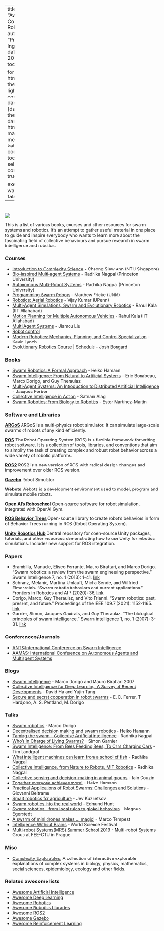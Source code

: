 
---
title: "Awesome Collective Robotics"
author: "Pratik Ingle"
date: "Dec 20 2022"
toc: true

format:
  html:
    theme:
      light: cosmo
      dark: [darkly, theme-dark.scss]
    html-math-method: katex
    code-tools: true
    self-contained: true
  
execute:
  warning: false
---


<!-- Awesome Collective Robotics -->
================

[![](https://cdn.rawgit.com/sindresorhus/awesome/d7305f38d29fed78fa85652e3a63e154dd8e8829/media/badge.svg)](https://github.com/sindresorhus/awesome)

This is a list of various books, courses and other resources for swarm systems and robotics. It's an attempt to gather useful material in one place to guide and inspire everybody who wants to learn more about the fascinating field of collective behaviours and pursue research in swarm intelligence and robotics. 


### Courses ###

* [Introduction to Complexity Science](https://in.coursera.org/learn/complexity) - Cheong Siew Ann
  (NTU Singapore)
* [Bio-inspired Multi-agent Systems](https://canvas.harvard.edu/courses/29752) - Radhika Nagpal (Princeton University)
* [Autonomous Multi-Robot Systems](https://canvas.harvard.edu/courses/37276) - Radhika Nagpal (Princeton University)
* [Programming Swarm Robots](http://fricke.co.uk/Teaching/CS591_Swarm_Robotics_2017fall/syllabus.pdf) -  Matthew Fricke (UNM)
* [Robotics: Aerial Robotics](https://www.coursera.org/learn/robotics-flight) - Vijay Kumar (UPenn)
* [Multi-Agent Simulations, Swarm and Evolutionary Robotics](https://youtube.com/playlist?list=PL_gtKJvFTv6h2vgbgIuPHAJRIOYkhH6Ca) - Rahul Kala (IIT Allahabad)
* [Motion Planning for Multiple Autonomous Vehicles](https://youtube.com/playlist?list=PL_gtKJvFTv6iLJa6LIDx-IfTXg9dizDfZ) - Rahul Kala (IIT Allahabad)
* [Multi Agent Systems](https://youtube.com/playlist?list=PL6RDsRnhhwyfDNW1wn3a4qcNPddrmJ1o_) - Jiamou Liu
* [Robot control](https://youtube.com/playlist?list=PLp8ijpvp8iCvFDYdcXqqYU5Ibl_aOqwjr) 
* [Modern Robotics: Mechanics, Planning, and Control Specialization](https://in.coursera.org/specializations/modernrobotics) - Kevin Lynch
* [Evolutionary Robotics Course](https://youtube.com/playlist?list=PLAuiGdPEdw0inlKisMbjDypCbvcb_GBN9) | [Schedule](https://docs.google.com/spreadsheets/d/1uaBpkv0fpSPGmgA8tbHBgRCI-cL2Qyx6gwnhzBJYJUE/edit#gid=0)  - Josh Bongard

### Books ###

* [Swarm Robotics: A Formal Approach](https://link.springer.com/book/10.1007/978-3-319-74528-2) - Heiko Hamann
* [Swarm Intelligence: From Natural to Artificial Systems](https://www.amazon.in/Swarm-Intelligence-Artificial-Institute-Complexity/dp/0195131592) - Eric Bonabeau, Marco Dorigo, and Guy Theraulaz
* [Multi-Agent Systems: An Introduction to Distributed Artificial Intelligence](https://www.amazon.com/Multi-Agent-Systems-Introduction-Distributed-Intelligence/dp/0201360489) - Jacques Ferber
* [Collective Intelligence in Action](https://www.manning.com/books/collective-intelligence-in-action) - Satnam Alag
* [Swarm Robotics: From Biology to Robotics](https://www.intechopen.com/books/3641) - Ester Martínez-Martín

### Software and Libraries ###

[**ARGoS**](https://www.argos-sim.info/index.php)
ARGoS is a multi-physics robot simulator. It can simulate large-scale swarms of robots of any kind efficiently.

[**ROS**](http://www.ros.org/)
The Robot Operating System (ROS) is a flexible framework for writing robot software. It is a collection of tools, libraries, and conventions that aim to simplify the task of creating complex and robust robot behavior across a wide variety of robotic platforms.

[**ROS2**](https://index.ros.org/doc/ros2/)
ROS2 is a new version of ROS with radical design changes and improvement over older ROS version.

[**Gazebo**](http://gazebosim.org/)
Robot Simulator

[**Webots**](https://www.cyberbotics.com/overview)
Webots is a development environment used to model, program and simulate mobile robots.

[**Open AI's Roboschool**](https://github.com/openai/roboschool)
Open-source software for robot simulation, integrated with OpenAI Gym.

[**ROS Behavior Trees**](https://github.com/miccol/ROS-Behavior-Tree)
Open-source library to create robot's behaviors in form of Behavior Trees running in ROS (Robot Operating System).

[**Unity Robotics Hub**](https://github.com/Unity-Technologies/Unity-Robotics-Hub)
Central repository for open-source Unity packages, tutorials, and other resources demonstrating how to use Unity for robotics simulations. Includes new support for ROS integration.


### Papers ###

* Brambilla, Manuele, Eliseo Ferrante, Mauro Birattari, and Marco Dorigo. "Swarm robotics: a review from the swarm engineering perspective." Swarm Intelligence 7, no. 1 (2013): 1-41. [link](https://link.springer.com/article/10.1007/s11721-012-0075-2)
* Schranz, Melanie, Martina Umlauft, Micha Sende, and Wilfried Elmenreich. "Swarm robotic behaviors and current applications." Frontiers in Robotics and AI 7 (2020): 36. [link](https://www.frontiersin.org/articles/10.3389/frobt.2020.00036/full) 
* Dorigo, Marco, Guy Theraulaz, and Vito Trianni. "Swarm robotics: past, present, and future." Proceedings of the IEEE 109.7 (2021): 1152-1165. [link](https://www.researchgate.net/publication/352762371_Swarm_Robotics_Past_Present_and_Future)
* Garnier, Simon, Jacques Gautrais, and Guy Theraulaz. "The biological principles of swarm intelligence." Swarm intelligence 1, no. 1 (2007): 3-31. [link](https://link.springer.com/article/10.1007/s11721-007-0004-y)

### Conferences/Journals ###

* [ANTS:International Conference on Swarm Intelligence](https://link.springer.com/conference/swarm)
* [AAMAS: International Conference on Autonomous Agents and Multiagent Systems](https://aamas2023.soton.ac.uk/)


### Blogs ###

* [Swarm intelligence](http://www.scholarpedia.org/Swarm_intelligence) - Marco Dorigo and Mauro Birattari 2007
* [Collective Intelligence for Deep Learning: A Survey of Recent Developments](https://blog.otoro.net/2022/10/01/collectiveintelligence/?s=08) - David Ha and Yujin Tang
* [Secure and secret cooperation in robot swarms](https://www.media.mit.edu/publications/secure-and-secret-cooperation-in-robot-swarms/) - E. C. Ferrer, T. Hardjono, A. S. Pentland, M. Dorigo

### Talks ###

* [Swarm robotics](https://youtu.be/MbmbNiDZ1zE) - Marco Dorigo 
* [Decentralised decision making and swarm robotics](https://youtu.be/RQpC1Zgu6B8) - Heiko Hamann
* [Taming the swarm - Collective Artificial Intelligence](https://youtu.be/LHgVR0lzFJc) - Radhika Nagpal
* [Who’s in Charge of Living Swarms?](https://youtu.be/ewMDssOQkiY) - Simon Garnier 
* [Swarm Intelligence: From Bees Feeding Bees, To Cars Charging Cars](https://youtu.be/nM13CEOyajo) - Tim Landgraf 
* [What intelligent machines can learn from a school of fish](https://youtu.be/0bRocfcPhHU) - Radhika Nagpal
* [Collective Intelligence, from Nature to Robots, MIT Robotics](https://youtu.be/8_UBE9rUv2w) - Radhika Nagpal
* [Collective sensing and decision-making in animal groups](https://youtu.be/lWHYFoFRY34) - Iain Couzin
* [Together everyone achieves more!](https://youtu.be/stcgRnq6HZQ) - Heiko Hamann
* [Practical Applications of Robot Swarms: Challenges and Solutions](https://youtu.be/B_geMRf-xH0) - Giovanni Beltrame
* [Smart robotics for agriculture](https://youtu.be/6TGFWrM4byk) -  Jev Kuznetsov 
* [Swarm robotics into the real world](https://youtu.be/7nAzbZDn0RA) -  Edmund Hunt
* [Swarm robotics -- from local rules to global behaviors](https://youtu.be/ULKyXnQ9xWA) - Magnus Egerstedt 
* [A swarm of mini drones makes ... magic!](https://youtu.be/u2bQSKvZ2qI) - Marco Tempest
* [Intelligence Without Brains](https://youtu.be/RpwW9Lw2Ku4) - World Science Festival
* [Multi-robot Systems(MRS) Summer School 2019](https://youtube.com/playlist?list=PLPjuFI-_2rxxCr3AD7HBcFbCG6nvL56Rg) - Multi-robot Systems Group at FEE-CTU in Prague


### Misc ###

* [Complexity Explorables](https://www.complexity-explorables.org/), A collection of interactive explorable explanations of complex systems in biology, physics, mathematics, social sciences, epidemiology, ecology and other fields.



### Related awesome lists ###

* [Awesome Artificial Intelligence](https://github.com/owainlewis/awesome-artificial-intelligence)
* [Awesome Deep Learning](https://github.com/ChristosChristofidis/awesome-deep-learning)
* [Awesome Robotics](https://github.com/ahundt/awesome-robotics)
* [Awesome Robotics Libraries](https://github.com/jslee02/awesome-robotics-libraries)
* [Awesome ROS2](https://github.com/fkromer/awesome-ros2)
* [Awesome Gazebo](https://github.com/fkromer/awesome-gazebo)
* [Awesome Reinforcement Learning](https://github.com/aikorea/awesome-rl/)
